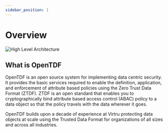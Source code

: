 ```yaml
---
sidebar_position: 1
---
```


# Overview

<div style={{ flex: 1, float: 'right' , marginLeft: '20px' }}>
    <img src="/img/OpenTDF-Logo.png" alt="High Level Architecture" style={{ maxWidth: '100%' }} />
</div>

## What is OpenTDF

OpenTDF is an open source system for implementing data centric security. It provides the basic services required to enable the definition, application, and enforcement of attribute based policies using the Zero Trust Data Format (ZTDF). ZTDF is an open standard that enables you to cryptographically bind attribute based access control (ABAC) policy to a data object so that the policy travels with the data wherever it goes.

OpenTDF builds upon a decade of experience at Virtru protecting data objects at scale using the Trusted Data Format for organizations of all sizes and across all industries.

<!-- Let's discover **Docusaurus in less than 5 minutes**.

## Getting Started

Get started by **creating a new site**.

Or **try Docusaurus immediately** with **[docusaurus.new](https://docusaurus.new)**.

### What you'll need

- [Node.js](https://nodejs.org/en/download/) version 18.0 or above:
  - When installing Node.js, you are recommended to check all checkboxes related to dependencies.

## Generate a new site

Generate a new Docusaurus site using the **classic template**.

The classic template will automatically be added to your project after you run the command:

```bash
npm init docusaurus@latest my-website classic
```

You can type this command into Command Prompt, Powershell, Terminal, or any other integrated terminal of your code editor.

The command also installs all necessary dependencies you need to run Docusaurus.

## Start your site

Run the development server:

```bash
cd my-website
npm run start
```

The `cd` command changes the directory you're working with. In order to work with your newly created Docusaurus site, you'll need to navigate the terminal there.

The `npm run start` command builds your website locally and serves it through a development server, ready for you to view at <http://localhost:3000/>.

Open `docs/intro.md` (this page) and edit some lines: the site **reloads automatically** and displays your changes. -->
